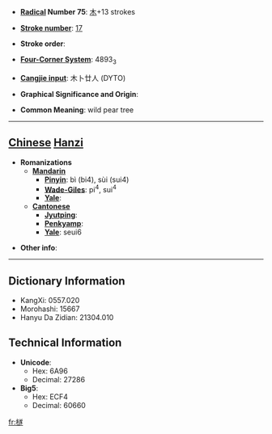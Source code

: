 * '''[[Wiktionary:Chinese radical index| Radical]] Number 75''': [[Wiktionary:Chinese radical index 木|木]]+13 strokes

* '''[[Wiktionary:Chinese total strokes index|Stroke number]]''': [[Wiktionary:Chinese total strokes index 17|17]]

* '''Stroke order''': 

* '''[[Wiktionary:Chinese four corner index|Four-Corner System]]''': 4893<sub>3</sub>

* '''[[Wiktionary:Chinese Cangjie index|Cangjie input]]''': 木卜廿人 (DYTO)

* '''Graphical Significance and Origin''': 

* '''Common Meaning''': wild pear tree

----

== [[Chinese]] [[Hanzi]] ==

* '''Romanizations'''
** '''[[Mandarin]]'''
*** '''[[Pinyin]]''': bì (bi4), sùi (sui4)
*** '''[[Wade-Giles]]''': pi<sup>4</sup>, sui<sup>4</sup>
*** '''[[Yale]]''': 
** '''[[Cantonese]]'''
*** '''[[Jyutping]]''':
*** '''[[Penkyamp]]''': 
*** '''[[Yale]]''': seui6

* '''Other info''': 

----

== Dictionary Information ==

* KangXi: 0557.020
* Morohashi: 15667
* Hanyu Da Zidian: 21304.010

== Technical Information ==

* '''Unicode''':
** Hex: 6A96
** Decimal: 27286
* '''Big5''':
** Hex: ECF4
** Decimal: 60660

[[fr:檖]]